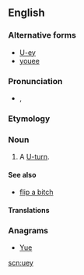 ==English==

===Alternative forms===
* [[U-ey]]
* [[youee]]

===Pronunciation===
* {{a|UK}} {{IPA|/ˈjʊu.ɪi/}}, {{X-SAMPA|/"ju:.i:/}}
*: {{audio|en-uk-uey.ogg|Audio (UK)}}

===Etymology===
{{suffix|U|ey}}

===Noun===
{{en-noun}}

# {{Australia|British|Canadian|US|colloquial}} A [[U-turn]].

====See also====
* [[flip a bitch]] {{qualifier|US}}

====Translations====
{{trans-see|U-turn}}

===Anagrams===
* [[Yue#English|Yue]]

[[scn:uey]]